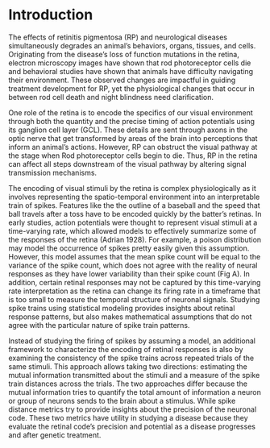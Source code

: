 # Introduction {#intro}

The effects of retinitis pigmentosa (RP) and neurological diseases simultaneously degrades an animal's behaviors, organs, tissues, and cells. Originating from the disease's loss of function mutations in the retina, electron microscopy images have shown that rod photoreceptor cells die and behavioral studies have shown that animals have difficulty navigating their environment. These observed changes are impactful in guiding treatment development for RP, yet the physiological changes that occur in between rod cell death and night blindness need clarification.  

One role of the retina is to encode the specifics of our visual environment through both the quantity and the precise timing of action potentials using its ganglion cell layer (GCL). These details are sent through axons in the optic nerve that get transformed by areas of the brain into perceptions that inform an animal's actions. However, RP can obstruct the visual pathway at the stage when Rod photoreceptor cells begin to die. Thus, RP in the retina can affect all steps downstream of the visual pathway by altering signal transmission mechanisms. 

The encoding of visual stimuli by the retina is complex physiologically as it involves representing the spatio-temporal environment into an interpretable train of spikes. Features like the the outline of a baseball and the speed that ball travels after a toss have to be encoded quickly by the batter's retinas. In early studies, action potentials were thought to represent visual stimuli at a time-varying rate, which allowed models to effectively summarize some of the responses of the retina (Adrian 1928). For example, a poison distribution may model the occurrence of spikes pretty easily given this assumption. However, this model assumes that the mean spike count will be equal to the variance of the spike count, which does not agree with the reality of neural responses as they have lower variability than their spike count (Fig A). In addition, certain retinal responses may not be captured by this time-varying rate interpretation as the retina can change its firing rate in a timeframe that is too small to measure the temporal structure of neuronal signals. Studying spike trains using statistical modeling provides insights about retinal response patterns, but also makes mathematical assumptions that do not agree with the particular nature of spike train patterns. 

Instead of studying the firing of spikes by assuming a model, an additional framework to characterize the encoding of retinal responses is also by examining the consistency of the spike trains across repeated trials of the same stimuli. This approach allows taking two directions: estimating the mutual information transmitted about the stimuli and a measure of the spike train distances across the trials. The two approaches differ because the mutual information tries to quantify the total amount of information a neuron or group of neurons sends to the brain about a stimulus. While spike distance metrics try to provide insights about the precision of the neuronal code. These two metrics have utility in studying a disease because they evaluate the retinal code's precision and potential as a disease progresses and after genetic treatment.

